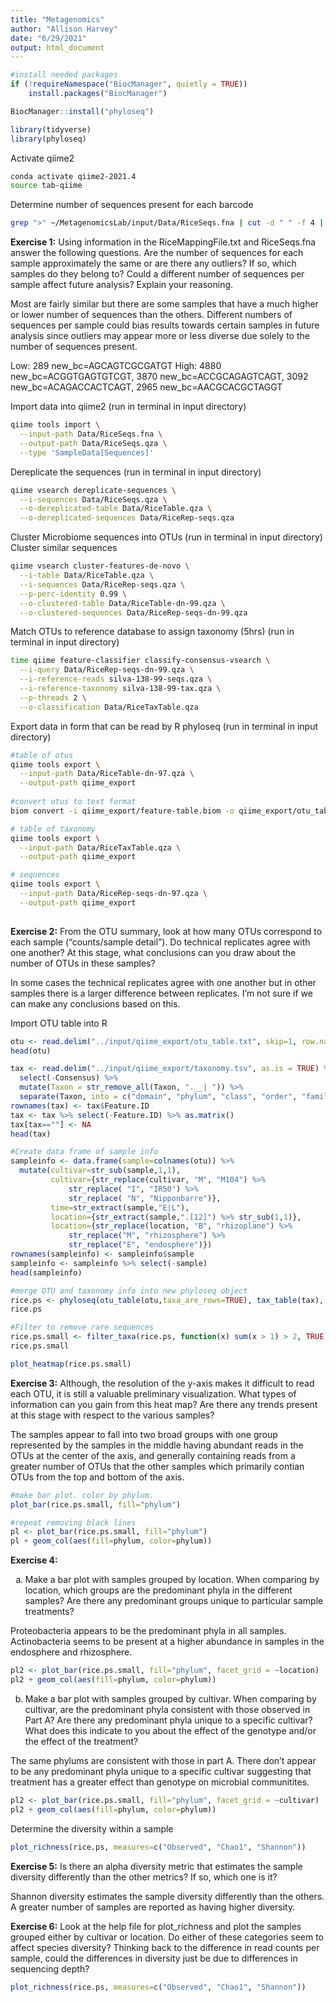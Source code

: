 ```yaml
---
title: "Metagenomics"
author: "Allison Harvey"
date: "6/29/2021"
output: html_document
---
```


```r
#install needed packages
if (!requireNamespace("BiocManager", quietly = TRUE))
    install.packages("BiocManager")

BiocManager::install("phyloseq")
```

```r
library(tidyverse)
library(phyloseq)
```
Activate qiime2
```bash
conda activate qiime2-2021.4
source tab-qiime
```


Determine number of sequences present for each barcode
```bash

grep ">" ~/MetagenomicsLab/input/Data/RiceSeqs.fna | cut -d " " -f 4 | sort | uniq -c
```

__Exercise 1:__ Using information in the RiceMappingFile.txt and RiceSeqs.fna answer the following questions. Are the number of sequences for each sample approximately the same or are there any outliers? If so, which samples do they belong to? Could a different number of sequences per sample affect future analysis? Explain your reasoning.

Most are fairly similar but there are some samples that have a much higher or lower number of sequences than the others. Different numbers of sequences per sample could bias results towards certain samples in future analysis since outliers may appear more or less diverse due solely to the number of sequences present.

Low: 289 new_bc=AGCAGTCGCGATGT
High: 4880 new_bc=ACGGTGAGTGTCGT, 3870 new_bc=ACCGCAGAGTCAGT, 3092 new_bc=ACAGACCACTCAGT, 2965 new_bc=AACGCACGCTAGGT



Import data into qiime2 (run in terminal in input directory)
```bash
qiime tools import \
  --input-path Data/RiceSeqs.fna \
  --output-path Data/RiceSeqs.qza \
  --type 'SampleData[Sequences]'
```

Dereplicate the sequences (run in terminal in input directory)
```bash
qiime vsearch dereplicate-sequences \
  --i-sequences Data/RiceSeqs.qza \
  --o-dereplicated-table Data/RiceTable.qza \
  --o-dereplicated-sequences Data/RiceRep-seqs.qza
```

Cluster Microbiome sequences into OTUs (run in terminal in input directory)
  Cluster similar sequences
```bash
qiime vsearch cluster-features-de-novo \
  --i-table Data/RiceTable.qza \
  --i-sequences Data/RiceRep-seqs.qza \
  --p-perc-identity 0.99 \
  --o-clustered-table Data/RiceTable-dn-99.qza \
  --o-clustered-sequences Data/RiceRep-seqs-dn-99.qza
```
  Match OTUs to reference database to assign taxonomy (5hrs) (run in terminal in input directory)
```bash
time qiime feature-classifier classify-consensus-vsearch \
  --i-query Data/RiceRep-seqs-dn-99.qza \
  --i-reference-reads silva-138-99-seqs.qza \
  --i-reference-taxonomy silva-138-99-tax.qza \
  --p-threads 2 \
  --o-classification Data/RiceTaxTable.qza
```
  Export data in form that can be read by R phyloseq (run in terminal in input directory)
```bash
#table of otus
qiime tools export \
  --input-path Data/RiceTable-dn-97.qza \
  --output-path qiime_export
  
#convert otus to text format
biom convert -i qiime_export/feature-table.biom -o qiime_export/otu_table.txt --to-tsv

# table of taxonomy
qiime tools export \
  --input-path Data/RiceTaxTable.qza \
  --output-path qiime_export

# sequences
qiime tools export \
  --input-path Data/RiceRep-seqs-dn-97.qza \
  --output-path qiime_export
  

```
  

__Exercise 2:__ From the OTU summary, look at how many OTUs correspond to each sample (“counts/sample detail”). Do technical replicates agree with one another? At this stage, what conclusions can you draw about the number of OTUs in these samples?

In some cases the technical replicates agree with one another but in other samples there is a larger difference between replicates. I'm not sure if we can make any conclusions based on this.


Import OTU table into R
```r
otu <- read.delim("../input/qiime_export/otu_table.txt", skip=1, row.names = 1, as.is = TRUE) %>% as.matrix()
head(otu)
```
```r
tax <- read.delim("../input/qiime_export/taxonomy.tsv", as.is = TRUE) %>%
  select(-Consensus) %>%
  mutate(Taxon = str_remove_all(Taxon, ".__| ")) %>%
  separate(Taxon, into = c("domain", "phylum", "class", "order", "family", "genus", "species"), sep = ";", fill="right")
rownames(tax) <- tax$Feature.ID
tax <- tax %>% select(-Feature.ID) %>% as.matrix()
tax[tax==""] <- NA
head(tax)
```

```r
#Create data frame of sample info
sampleinfo <- data.frame(sample=colnames(otu)) %>%
  mutate(cultivar=str_sub(sample,1,1),
         cultivar={str_replace(cultivar, "M", "M104") %>%
             str_replace( "I", "IR50") %>%
             str_replace( "N", "Nipponbarre")},
         time=str_extract(sample,"E|L"),
         location={str_extract(sample,".[12]") %>% str_sub(1,1)},
         location={str_replace(location, "B", "rhizoplane") %>%
             str_replace("M", "rhizosphere") %>%
             str_replace("E", "endosphere")})
rownames(sampleinfo) <- sampleinfo$sample
sampleinfo <- sampleinfo %>% select(-sample)
head(sampleinfo)
```

```r
#merge OTU and taxonomy info into new phyloseq object
rice.ps <- phyloseq(otu_table(otu,taxa_are_rows=TRUE), tax_table(tax), sample_data(sampleinfo))
rice.ps
```

```r
#Filter to remove rare sequences
rice.ps.small <- filter_taxa(rice.ps, function(x) sum(x > 1) > 2, TRUE) #require greater than one observation in more than two samples
rice.ps.small
```

```r
plot_heatmap(rice.ps.small)
```

__Exercise 3:__ Although, the resolution of the y-axis makes it difficult to read each OTU, it is still a valuable preliminary visualization. What types of information can you gain from this heat map? Are there any trends present at this stage with respect to the various samples?

The samples appear to fall into two broad groups with one group represented by the samples in  the middle having abundant reads in the OTUs at the center of the axis, and generally containing reads from  a greater number of OTUs that the other samples which primarily contian OTUs from the top and bottom of the axis.


```r
#make bar plot. color by phylum.
plot_bar(rice.ps.small, fill="phylum")
```
```r
#repeat removing black lines
pl <- plot_bar(rice.ps.small, fill="phylum")
pl + geom_col(aes(fill=phylum, color=phylum))
```


__Exercise 4:__

a. Make a bar plot with samples grouped by location. When comparing by location, which groups are the predominant phyla in the different samples? Are there any predominant groups unique to particular sample treatments?

Proteobacteria appears to be the predominant phyla in all samples. Actinobacteria seems to be present at a higher abundance in samples in the endosphere and rhizosphere. 

```r
pl2 <- plot_bar(rice.ps.small, fill="phylum", facet_grid = ~location)
pl2 + geom_col(aes(fill=phylum, color=phylum))
```


b. Make a bar plot with samples grouped by cultivar. When comparing by cultivar, are the predominant phyla consistent with those observed in Part A? Are there any predominant phyla unique to a specific cultivar? What does this indicate to you about the effect of the genotype and/or the effect of the treatment?

The same phylums are consistent with those in part A. There don't appear to be any predominant phyla unique to a specific cultivar suggesting that treatment has a greater effect than genotype on microbial communitites.

```r
pl2 <- plot_bar(rice.ps.small, fill="phylum", facet_grid = ~cultivar)
pl2 + geom_col(aes(fill=phylum, color=phylum))
```


Determine the diversity within a sample
```r
plot_richness(rice.ps, measures=c("Observed", "Chao1", "Shannon"))
```

__Exercise 5:__
Is there an alpha diversity metric that estimates the sample diversity differently than the other metrics? If so, which one is it?

Shannon diversity estimates the sample diversity differently than the others. A greater number of samples are reported as having higher diversity.

__Exercise 6:__
Look at the help file for plot_richness and plot the samples grouped either by cultivar or location. Do either of these categories seem to affect species diversity? Thinking back to the difference in read counts per sample, could the differences in diversity just be due to differences in sequencing depth?

```r
plot_richness(rice.ps, measures=c("Observed", "Chao1", "Shannon"))
```

